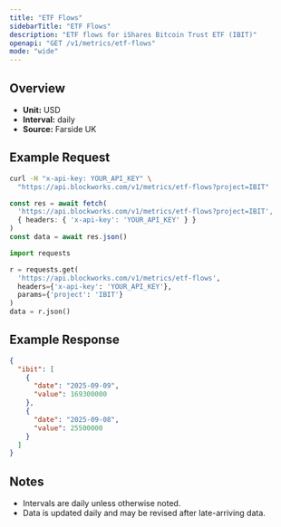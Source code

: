 ```yaml
---
title: "ETF Flows"
sidebarTitle: "ETF Flows"
description: "ETF flows for iShares Bitcoin Trust ETF (IBIT)"
openapi: "GET /v1/metrics/etf-flows"
mode: "wide"
---
```


## Overview

- **Unit:** USD
- **Interval:** daily
- **Source:** Farside UK

## Example Request

<CodeGroup>

```bash cURL
curl -H "x-api-key: YOUR_API_KEY" \
  "https://api.blockworks.com/v1/metrics/etf-flows?project=IBIT"
```

```typescript TypeScript
const res = await fetch(
  'https://api.blockworks.com/v1/metrics/etf-flows?project=IBIT',
  { headers: { 'x-api-key': 'YOUR_API_KEY' } }
)
const data = await res.json()
```

```python Python
import requests

r = requests.get(
  'https://api.blockworks.com/v1/metrics/etf-flows',
  headers={'x-api-key': 'YOUR_API_KEY'},
  params={'project': 'IBIT'}
)
data = r.json()
```

</CodeGroup>

## Example Response

```json
{
  "ibit": [
    {
      "date": "2025-09-09",
      "value": 169300000
    },
    {
      "date": "2025-09-08",
      "value": 25500000
    }
  ]
}
```

## Notes
- Intervals are daily unless otherwise noted.
- Data is updated daily and may be revised after late-arriving data.